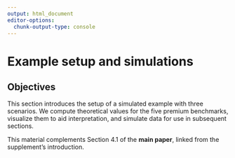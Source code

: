 ```yaml
---
output: html_document
editor-options: 
  chunk-output-type: console
---
```

# Example setup and simulations {#sec-simul-dataset}

:::{.callout-note}

## Objectives

This section introduces the setup of a simulated example with three scenarios. We compute theoretical values for the five premium benchmarks, visualize them to aid interpretation, and simulate data for use in subsequent sections.

This material complements Section 4.1 of the **main paper**, linked from the supplement’s introduction.


:::

